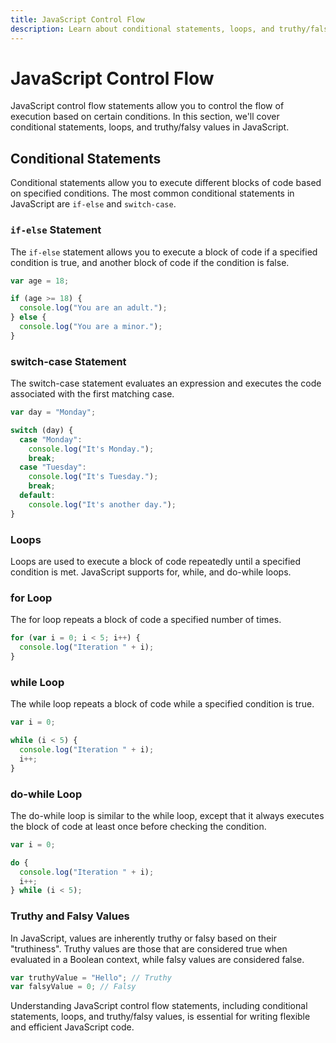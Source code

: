 ```yaml
---
title: JavaScript Control Flow
description: Learn about conditional statements, loops, and truthy/falsy values in JavaScript.
---
```


# JavaScript Control Flow

JavaScript control flow statements allow you to control the flow of execution based on certain conditions. In this section, we'll cover conditional statements, loops, and truthy/falsy values in JavaScript.

## Conditional Statements

Conditional statements allow you to execute different blocks of code based on specified conditions. The most common conditional statements in JavaScript are `if-else` and `switch-case`.

### `if-else` Statement

The `if-else` statement allows you to execute a block of code if a specified condition is true, and another block of code if the condition is false.

```javascript
var age = 18;

if (age >= 18) {
  console.log("You are an adult.");
} else {
  console.log("You are a minor.");
}
```
### switch-case Statement
The switch-case statement evaluates an expression and executes the code associated with the first matching case.

```javascript
var day = "Monday";

switch (day) {
  case "Monday":
    console.log("It's Monday.");
    break;
  case "Tuesday":
    console.log("It's Tuesday.");
    break;
  default:
    console.log("It's another day.");
}
```
### Loops
Loops are used to execute a block of code repeatedly until a specified condition is met. JavaScript supports for, while, and do-while loops.

### for Loop
The for loop repeats a block of code a specified number of times.

```javascript
for (var i = 0; i < 5; i++) {
  console.log("Iteration " + i);
}
```
### while Loop
The while loop repeats a block of code while a specified condition is true.

```javascript
var i = 0;

while (i < 5) {
  console.log("Iteration " + i);
  i++;
}
```
### do-while Loop
The do-while loop is similar to the while loop, except that it always executes the block of code at least once before checking the condition.

```javascript
var i = 0;

do {
  console.log("Iteration " + i);
  i++;
} while (i < 5);
```
### Truthy and Falsy Values
In JavaScript, values are inherently truthy or falsy based on their "truthiness". Truthy values are those that are considered true when evaluated in a Boolean context, while falsy values are considered false.

```javascript
var truthyValue = "Hello"; // Truthy
var falsyValue = 0; // Falsy
```
Understanding JavaScript control flow statements, including conditional statements, loops, and truthy/falsy values, is essential for writing flexible and efficient JavaScript code.
